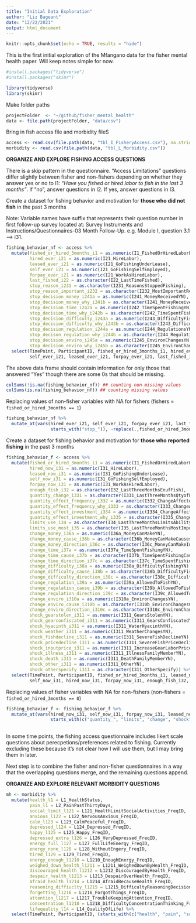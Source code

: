 ```yaml
---
title: "Initial Data Exploration"
author: "Liz Bageant"
date: "12/22/2021"
output: html_document
---
```


```r
knitr::opts_chunk$set(echo = TRUE, results = "hide")
```

This is the first initial exploration of the Mfangano data for the fisher mental health paper. Will keep notes simple for now. 

```r
#install.packages("tidyverse")
#install.packages("skimr")

library(tidyverse) 
library(skimr)

```

Make folder paths

```r
projectFolder  <- "~/github/fisher_mental_health"
data <- file.path(projectFolder, "data/csv")
```

Bring in fish access file and morbidity fileS

```r
access <- read.csv(file.path(data, "tbl_I_FisheryAccess.csv"), na.strings=c("", "NA"))
morbidity <- read.csv(file.path(data, "tbl_L_Morbidity.csv"))
```

**ORGANIZE AND EXPLORE FISHING ACCESS QUESTIONS**

There is a skip pattern in the questionnaire. 
"Access Limitations" questions differ slightly between fisher and non-fishers 
depending on whether they answer yes or no to I1: *"Have you fished or hired labor to fish in the last 3 months"*. 
If "no", answer questions in I2. If yes, answer questions in I3. 


Create a dataset for fishing behavior and motivation for **those who did not fish** in the past 3 months

Note: Variable names have suffix that represents their question number in first follow-up survey located at: Survey Instruments and Instructions/Questionnaires-03 Month Follow-Up. 
e.g. Module I, question 3.1 --> i31. 

```r
fishing_behavior_nf <- access %>% 
  mutate(fished_or_hired_3months_i1 = as.numeric(I1_FishedOrHiredLaborLastThreeMosYN),
         hired_ever_i21 = as.numeric(I21_HireLabor),
         leased_ever_i21 = as.numeric(I21_GoFishingUnderLease),
         self_ever_i21 = as.numeric(I21_GoFishingSelfEmployed),
         forpay_ever_i21 = as.numeric(I21_WorkAsHiredLabor),
         last_fished_i22 = as.character(I22_LastTimeFished), 
         stop_reason_i231 = as.character(I231_ReasonsStoppedFishing), 
         stop_reason_important_i232 = as.character(I232_MostImportantReasonStoppedFishing),
         stop_decision_money_i241a = as.numeric(I241_MoneyReceivedYN),
         stop_decision_money_why_i241b = as.character(I241_MoneyReceivedHow), 
         stop_decision_time_i242a = as.numeric(I242_TimeSpentFishingYN),
         stop_decision_time_why_i242b = as.character(I242_TimeSpentFishingHow),
         stop_decision_difficulty_i243a = as.numeric(I243_DifficultyFishingYN), 
         stop_decision_difficulty_why_i243b = as.character(I243_DifficultyFishingHow), 
         stop_decision_regulation_i244a = as.numeric(I244_RegulationsYN),
         stop_decison_regulation_why_i244b = as.character(I244_RegulationsHow), 
         stop_decision_enviro_i245a = as.numeric(I245_EnvironChangesYN), 
         stop_decision_enviro_why_i245b = as.character(I245_EnvironChangesHow)) %>% 
  select(TimePoint, ParticipantID, fished_or_hired_3months_i1, hired_ever_i21, 
         self_ever_i21, leased_ever_i21, forpay_ever_i21, last_fished_i22, starts_with("stop_"))
```

The above data frame should contain information for only those that answered "Yes" 
though there are some 0s that should be missing.

```r
colSums(!is.na(fishing_behavior_nf)) ## counting non-missing values
colSums(is.na(fishing_behavior_nf)) ## counting missing values
```

Replacing values of non-fisher variables with NA for fishers (fishers = `fished_or_hired_3months == 1`)

```r

fishing_behavior_nf %>% 
  mutate_at(vars(hired_ever_i21, self_ever_i21, forpay_ever_i21, last_fished_i22,
                 starts_with("stop_")), ~replace(.,fished_or_hired_3months_i1 == 1, NA))
```

Create a dataset for fishing behavior and motivation for **those who reported fishing** in the past 3 months

```r
fishing_behavior_f <- access %>% 
  mutate(fished_or_hired_3months_i1 = as.numeric(I1_FishedOrHiredLaborLastThreeMosYN),
         hired_now_i31 = as.numeric(I31_HireLabor), 
         leased_now_i31 = as.numeric(I31_GoFishingUnderLease),
         self_now_i31 = as.numeric(I31_GoFishingSelfEmployed),
         forpay_now_i31 = as.numeric(I31_WorkAsHiredLabor),
         enough_fish_i32 = as.character(I32_LastThreeMonthsEnufFish), 
         quantity_change_i331 = as.character(I331_LastThreeMonthsQtyofFishChanged),
         quantity_effect_frequency_i332 = as.numeric(I332_ChangeAffectedHowOftenFishYN),
         quantity_effect_frequency_why_i333 = as.character(I333_ChangeAffectedHowOftenFishHow),
         quantity_effect_investment_i334 = as.numeric(I334_ChangeAffectedHowMuchMoneySpendYN),
         quantity_effect_investment_why_i335 = as.character(I335_ChangeAffectedHowMuchMoneySpendHow),
         limits_use_i34 = as.character(I34_LastThreeMonthsLimitsAbilityToUseFish),
         limits_use_most_i35 = as.character(I35_LastThreeMonthsMostImportantLimit),
         change_money_i36a = as.numeric(I36a_MoneyCanMakeYN),
         change_money_cause_i36b = as.character(I36b_MoneyCanMakeCauses),
         change_money_direction_i36c = as.character(I36c_MoneyCanMakeIncreaseDecrease),
         change_time_i37a = as.numeric(I37a_TimeSpentFishingYN),
         change_time_cause_i37b = as.character(I37b_TimeSpentFishingCauses),
         change_time_direction_i37c = as.character(I37c_TimeSpentFishingIncreaseDecrease),
         change_difficulty_i38a = as.numeric(I38a_DifficultyFishingYN),
         change_difficulty_cause_i38b = as.character(I38b_DifficultyFishingCauses),
         change_difficulty_direction_i38c = as.character(I38c_DifficultyFishingIncreaseDecrease),
         change_regulation_i39a = as.numeric(I39a_AllowedToFishYN),
         change_regulation_cause_i39b = as.character(I39b_AllowedToFishCauses),
         change_regulation_direction_i39c = as.character(I39c_AllowedToFishIncreaseDecrease),
         change_enviro_i310a = as.numeric(I310a_EnvironChangesYN),
         change_enviro_cause_i310b = as.character(I310b_EnvironChangesCauses),
         change_enviro_direction_i310c = as.character(I310c_EnvironChangesIncreaseDecrease), 
         shock_gearstolen_i311 = as.numeric(I311_GearsStolenYN),
         shock_gearconfiscated_i311 = as.numeric(I311_GearsConfiscatedYN),
         shock_hyacinth_i311 = as.numeric(I311_WaterHyacinthYN),
         shock_weather_i311 = as.numeric(I311_WeatherChangesYN),
         shock_fishdecline_i311 = as.numeric(I311_SevereFishDeclineYN),
         shock_pricedecline_i311 = as.numeric(I311_SevereFishPriceDeclineYN),
         shock_inputprice_i311 = as.numeric(I311_IncreaseGearLaborPricesYN),
         shock_illness_i311 = as.numeric(I311_IllnessFamilyMemberYN),
         shock_death_i311 = as.numeric(I311_DeathFamilyMemberYN),
         shock_other_i311 = as.numeric(I311_OtherYN),
         shock_otherspecify_i311 = as.character(I311_OtherSpecify)) %>% 
  select(TimePoint, ParticipantID, fished_or_hired_3months_i1, leased_now_i31, 
         self_now_i31, hired_now_i31, forpay_now_i31, enough_fish_i32, starts_with(c("quantity", "limits", "change", "shock")))
```

Replacing values of fisher variables with NA for non-fishers (non-fishers = `fished_or_hired_3months == 0`)

```r

fishing_behavior_f <- fishing_behavior_f %>% 
  mutate_at(vars(hired_now_i31, self_now_i31, forpay_now_i31, leased_now_i31, 
                 starts_with(c("quantity_", "limits", "change", "shock"))), ~replace(.,fished_or_hired_3months_i1 == 0, NA))
            
```


In some time points, the fishing access questionnaire includes likert scale questions about perecpetions/preferences related to fishing. Currently excluding these because it's not clear how I will use them, but I may bring them in later.

Next step is to combine the fisher and non-fisher questionnaires in a way that the overlapping questions merge, and the remaining questions append.




**ORGANIZE AND EXPLORE RELEVANT MORBIDITY QUESTIONS**

```r
mh <- morbidity %>% 
  mutate(health_l1 = L1_HealthStatus,
         pain_l1 = L2_PainPastThirtyDays,
         social_limit_l121 = L121_HealthLimitSocialActivities_FreqID, 
         anxious_l122 = L122_NervousAnxious_FreqID,
         calm_l123 = L123_CalmPeaceful_FreqID,
         depressed_l124 = L124_Depressed_FreqID,
         happy_l125 = L125_Happy_FreqID,
         depressed_extra_l126 = L126_VeryDepressed_FreqID,
         energy_full_l127 = L127_FullLifeEnergy_FreqID, 
         energy_none_l128 = L128_WithoutEngery_FreqID,
         tired_l129 = L129_Tired_FreqID,
         energy_enough_l1210 = L1210_EnoughEnergy_FreqID,
         weighed_down_health_l1211 = L1211_WeighedDownByHealth_FreqID,
         discouraged_health_l1212 = L1212_DiscouragedByHealth_FreqID,
         despair_health_l1213 = L1213_DespairOverHealth_FreqID, 
         afraid_health_l1214 = L1214_AfraidBecauseHealth_FreqID, 
         reasoning_diffiuclty_l1215 = L1215_DifficultyReasoningDecisions_FreqID, 
         forgetting_l1216 = L1216_ForgotThings_FreqID, 
         attention_l1217 = L1217_TroubleKeepingAttention_FreqID,
         concentration_l1218 = L1218_DifficultyConcentrationThinking_FreqID,
         lifequality_l14 = L14_QualityOfLife) %>% 
  select(TimePoint, ParticipantID, (starts_with(c("health", "pain", "social", "anxious", "calm", "depressed", "happy", "energy", "tired", "weighed", "discouraged", "despair", "afraid", "reasoning", "forgetting", "attention", "concentration", "life" ))))

```

